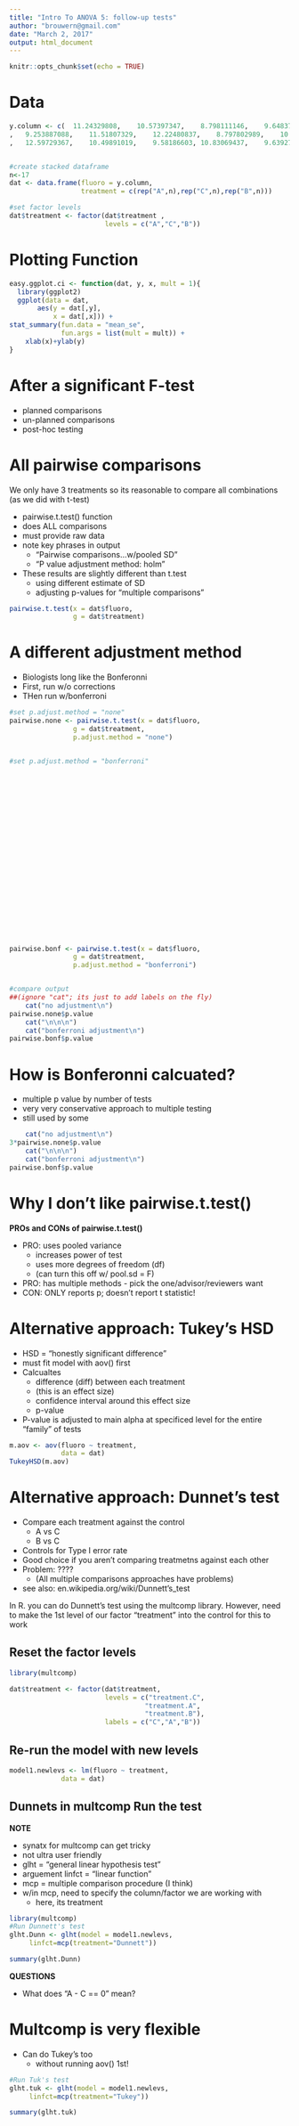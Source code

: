 ```yaml
---
title: "Intro To ANOVA 5: follow-up tests"
author: "brouwern@gmail.com"
date: "March 2, 2017"
output: html_document
---
```


```r
knitr::opts_chunk$set(echo = TRUE)
```



# Data
```r
y.column <- c(	11.24329808,	10.57397347,	8.798111146,	9.648373069,	10.16202242
,	9.253887088,	11.51807329,	12.22480837,	8.797802989,	10.6733833,	12.38641145,	10.55536801,	10.83550408,	9.473762458,	11.8490472,	11.52501837,	10.02532039,	10.26283115,	9.541543832,	10.8289181,	10.61879171,	10.56255483,	10.12447501,	11.27377454,	8.985686839,	9.661441062,	9.337572633,	9.624627193,	9.562961301,	8.898324866,	9.033531311,	12.00679606,	10.80340919,	10.72436056,	10.39465146,	10.29051717,	11.32943119,	11.95522121
,	12.59729367,	10.49891019,	9.58186603,	10.83069437,	9.639272696,	11.23721842,	10.25767478,	10.83731922,	10.46711202,	10.6520578,	11.90867276,	12.38906162,	11.33769377)


#create stacked dataframe
n<-17
dat <- data.frame(fluoro = y.column,
                  treatment = c(rep("A",n),rep("C",n),rep("B",n)))

#set factor levels
dat$treatment <- factor(dat$treatment ,
                        levels = c("A","C","B"))
```


# Plotting Function

```r
easy.ggplot.ci <- function(dat, y, x, mult = 1){
  library(ggplot2)
  ggplot(data = dat, 
       aes(y = dat[,y], 
           x = dat[,x])) + 
stat_summary(fun.data = "mean_se",
             fun.args = list(mult = mult)) +
    xlab(x)+ylab(y)
}
```








# After a significant F-test

* planned comparisons
* un-planned comparisons
* post-hoc testing


# All pairwise comparisons

We only have 3 treatments so its reasonable to compare all combinations (as we did with t-test)

* pairwise.t.test() function
* does ALL comparisons
* must provide raw data
* note key phrases in output
    + "Pairwise comparisons...w/pooled SD"
    + "P value adjustment method: holm"
* These results are slightly different than t.test
    + using different estimate of SD
    + adjusting p-values for "multiple comparisons"
    
```r
pairwise.t.test(x = dat$fluoro,
                g = dat$treatment)

```




# A different adjustment method

* Biologists long like the Bonferonni
* First, run w/o corrections
* THen run w/bonferroni
```r
#set p.adjust.method = "none"
pairwise.none <- pairwise.t.test(x = dat$fluoro,
                g = dat$treatment,
                p.adjust.method = "none")


#set p.adjust.method = "bonferroni"























pairwise.bonf <- pairwise.t.test(x = dat$fluoro,
                g = dat$treatment,
                p.adjust.method = "bonferroni")


#compare output
##(ignore "cat"; its just to add labels on the fly)
    cat("no adjustment\n")
pairwise.none$p.value
    cat("\n\n\n")
    cat("bonferroni adjustment\n")
pairwise.bonf$p.value

```



# How is Bonferonni calcuated?

* multiple p value by number of tests
* very very conservative approach to multiple testing
* still used by some

```r
    cat("no adjustment\n")
3*pairwise.none$p.value
    cat("\n\n\n")
    cat("bonferroni adjustment\n")
pairwise.bonf$p.value
```



# Why I don't like pairwise.t.test()

**PROs and CONs of pairwise.t.test()**

* PRO: uses pooled variance
    + increases power of test 
    + uses more degrees of freedom (df)
    + (can turn this off w/  pool.sd = F)
* PRO: has multiple methods - pick the one/advisor/reviewers want
* CON: ONLY reports p; doesn't report t statistic!






# Alternative approach: Tukey's HSD

* HSD = "honestly significant difference"
* must fit model with aov() first
* Calcualtes 
    + difference (diff) between each treatment 
    + (this is an effect size)
    + confidence interval around this effect size
    + p-value
* P-value is adjusted to main alpha at specificed level for the entire "family" of tests

```r
m.aov <- aov(fluoro ~ treatment, 
             data = dat)
TukeyHSD(m.aov)
```



# Alternative approach: Dunnet's test

* Compare each treatment against the control
    + A vs C
    + B vs C
* Controls for Type I error rate
* Good choice if you aren't comparing treatmetns against each other
* Problem: ???? 
    + (All multiple comparisons approaches have problems)
* see also: en.wikipedia.org/wiki/Dunnett's_test


In R. you can do Dunnett's test using the multcomp library. However, need to make the 1st level of our factor "treatment" into the control for this to work


## Reset the factor levels
```r
library(multcomp)

dat$treatment <- factor(dat$treatment,
                        levels = c("treatment.C",
                                  "treatment.A",
                                  "treatment.B"),
                        labels = c("C","A","B"))
```

## Re-run the model with new levels

```r
model1.newlevs <- lm(fluoro ~ treatment, 
             data = dat)
```


## Dunnets in multcomp Run the test

**NOTE**

* synatx for multcomp can get tricky
* not ultra user friendly
* glht = "general linear hypothesis test"
* arguement linfct = "linear function"
* mcp = multiple comparison procedure (I think)
* w/in mcp, need to specify the column/factor we are working with
    + here, its treatment
    

```r
library(multcomp)
#Run Dunnett's test
glht.Dunn <- glht(model = model1.newlevs,
     linfct=mcp(treatment="Dunnett"))

summary(glht.Dunn)
```

**QUESTIONS**

* What does "A - C == 0" mean?




# Multcomp is very flexible

* Can do Tukey's too 
    + without running aov() 1st!
    
```r
#Run Tuk's test
glht.tuk <- glht(model = model1.newlevs,
     linfct=mcp(treatment="Tukey"))

summary(glht.tuk)

```




